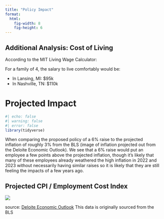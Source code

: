 ```yaml
---
title: "Policy Impact"
format:
  html:
    fig-width: 8
    fig-height: 6
---
```



::: {.callout-important collapse="true"}
## Additional Analysis: Cost of Living

According to the MIT Living Wage Calculator:

For a family of 4, the salary to live comfortably would be:

* In Lansing, MI: $95k
* In Nashville, TN: $110k


:::

# Projected Impact

```r
#| echo: false
#| warning: false
#| error: false
library(tidyverse)
```

When comparing the proposed policy of a 6% raise to the projected inflation of roughly 3% from the BLS (image of inflation projected out from the Deloite Economic Outlook). We see that a 6% raise would put an employee a few points above the projected inflation, though it's likely that many of these employees already weathered the high inflation in 2022 and 2023 without necessarily having similar raises so it is likely that they are still feeling the impacts of a few years ago.


## Projected CPI / Employment Cost Index

![](img/Deloite_EmploymentCost-CPI_Figure16.jpg)

source: [Deloite Economic Outlook](https://www.deloitte.com/us/en/insights/topics/economy/us-economic-forecast/united-states-outlook-analysis.html)
This data is originally sourced from the BLS